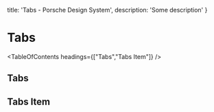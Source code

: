 
  title: 'Tabs - Porsche Design System',
  description: 'Some description'
}

# Tabs <ComponentStatus tagName="p-tabs"></ComponentStatus>

<TableOfContents headings={["Tabs","Tabs Item"]} />

## Tabs

<ComponentApi tagName="p-tabs" showTableOfContents={false} />

## Tabs Item

<ComponentApi tagName="p-tabs-item" showTableOfContents={false} />